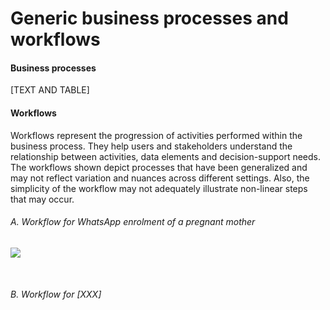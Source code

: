 # Generic business processes and workflows

#### Business processes
[TEXT AND TABLE]

#### Workflows
Workflows represent the progression of activities performed within the business process. They help users and stakeholders understand the relationship between activities, data elements and decision-support needs. The workflows shown depict processes that have been generalized and may not reflect variation and nuances across different settings. Also, the simplicity of the workflow may not adequately illustrate non-linear steps that may occur.

###### A. Workflow for WhatsApp enrolment of a pregnant mother
![](WappEnrolment.png)

<br>

###### B. Workflow for [XXX]